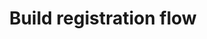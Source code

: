 ---
title: 'Build registration flow'
description: 'Learn how to set up endpoints, request handlers, and the frontend registration widget'
---